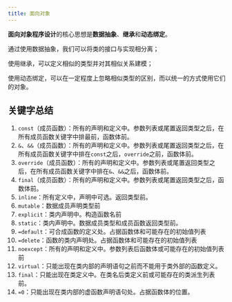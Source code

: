 ```yaml
---
title: 面向对象
---
```


**面向对象程序设计**的核心思想是**数据抽象**、**继承**和**动态绑定**。

通过使用数据抽象，我们可以将类的接口与实现相分离；

使用继承，可以定义相似的类型并对其相似关系建模；

使用动态绑定，可以在一定程度上忽略相似类型的区别，而以统一的方式使用它们的对象。



## 关键字总结

1. `const`（成员函数）：所有的声明和定义中。参数列表或尾置返回类型之后，在所有成员函数关键字中排最前，函数体前。
2. `&`、`&&`（成员函数）：所有的声明和定义中。参数列表或尾置返回类型之后，在所有成员函数关键字中排在`const`之后，`override`之前，函数体前。
3. `override`（成员函数）：所有的声明和定义中。参数列表或尾置返回类型之后，在所有成员函数关键字中排在`&`、`&&`之后，函数体前。
4. `final`（成员函数）：所有的声明和定义中。参数列表或尾置返回类型之后，函数体前。
5. `inline`：所有定义中，声明中可选。返回类型前。
6. `mutable`：数据成员声明类型前
7. `explicit`：类内声明中。构造函数名前
8. `static`：类内声明中。数据成员类型和成员函数返回类型前。
9. `=default`：可合成函数的定义处。占据函数体和可能存在的初始值列表
10. `=delete`：函数的类内声明处。占据函数体和可能存在的初始值列表
11. `noexcept`：所有的声明和定义中。参数列表后函数体或可能存在的初始值列表前
12. `virtual`：只能出现在类内部的声明语句之前而不能用于类外部的函数定义。
13. `final`：只能出现在类定义中。在类名后类定义前或可能存在的类派生列表前。
14. `=0`：只能出现在类内部的虚函数声明语句处。占据函数体的位置。
